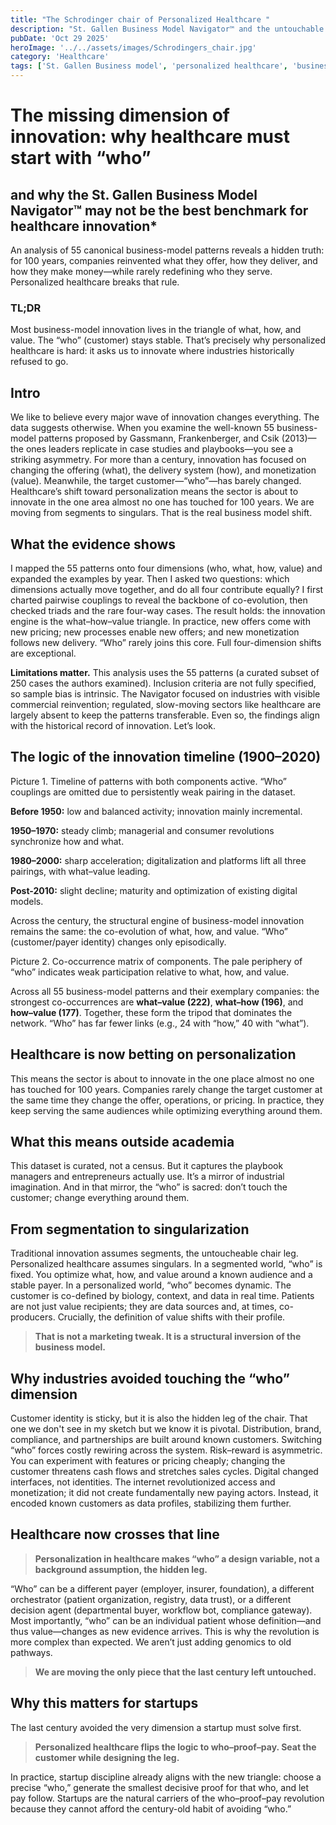 ```yaml
---
title: "The Schrodinger chair of Personalized Healthcare "
description: "St. Gallen Business Model Navigator™ and the untouchable leg: the customer"
pubDate: 'Oct 29 2025'
heroImage: '../../assets/images/Schrodingers_chair.jpg'
category: 'Healthcare'
tags: ['St. Gallen Business model', 'personalized healthcare', 'business model', 'digitalhealth ', 'healthcareinnovation', 'Schrodingers chair']
---
```


# **The missing dimension of innovation: why healthcare must start with “who”**
## and why the St. Gallen Business Model Navigator™ may not be the best benchmark for healthcare innovation*

An analysis of 55 canonical business-model patterns reveals a hidden truth: for 100 years, companies reinvented what they offer, how they deliver, and how they make money—while rarely redefining who they serve. Personalized healthcare breaks that rule.

### **TL;DR**
Most business-model innovation lives in the triangle of what, how, and value. The “who” (customer) stays stable. That’s precisely why personalized healthcare is hard: it asks us to innovate where industries historically refused to go.

## **Intro**
We like to believe every major wave of innovation changes everything. The data suggests otherwise. When you examine the well-known 55 business-model patterns proposed by Gassmann, Frankenberger, and Csik (2013)—the ones leaders replicate in case studies and playbooks—you see a striking asymmetry.
For more than a century, innovation has focused on changing the offering (what), the delivery system (how), and monetization (value). Meanwhile, the target customer—“who”—has barely changed. Healthcare’s shift toward personalization means the sector is about to innovate in the one area almost no one has touched for 100 years. We are moving from segments to singulars. That is the real business model shift.

## **What the evidence shows**
I mapped the 55 patterns onto four dimensions (who, what, how, value) and expanded the examples by year. Then I asked two questions: which dimensions actually move together, and do all four contribute equally? I first charted pairwise couplings to reveal the backbone of co-evolution, then checked triads and the rare four-way cases. The result holds: the innovation engine is the what–how–value triangle. In practice, new offers come with new pricing; new processes enable new offers; and new monetization follows new delivery. “Who” rarely joins this core. Full four-dimension shifts are exceptional.

**Limitations matter.** This analysis uses the 55 patterns (a curated subset of 250 cases the authors examined). Inclusion criteria are not fully specified, so sample bias is intrinsic. The Navigator focused on industries with visible commercial reinvention; regulated, slow-moving sectors like healthcare are largely absent to keep the patterns transferable. Even so, the findings align with the historical record of innovation. Let’s look.

## **The logic of the innovation timeline (1900–2020)**
 
Picture 1. Timeline of patterns with both components active. “Who” couplings are omitted due to persistently weak pairing in the dataset.

**Before 1950:** low and balanced activity; innovation mainly incremental.

**1950–1970:** steady climb; managerial and consumer revolutions synchronize how and what.

**1980–2000:** sharp acceleration; digitalization and platforms lift all three pairings, with what–value leading.

**Post-2010:** slight decline; maturity and optimization of existing digital models.

Across the century, the structural engine of business-model innovation remains the same: the co-evolution of what, how, and value. “Who” (customer/payer identity) changes only episodically.
 
Picture 2. Co-occurrence matrix of components. The pale periphery of “who” indicates weak participation relative to what, how, and value.

Across all 55 business-model patterns and their exemplary companies: the strongest co-occurrences are **what–value (222)**, **what–how (196)**, and **how–value (177)**. Together, these form the tripod that dominates the network. “Who” has far fewer links (e.g., 24 with “how,” 40 with “what”). 

## **Healthcare is now betting on personalization**
This means the sector is about to innovate in the one place almost no one has touched for 100 years. Companies rarely change the target customer at the same time they change the offer, operations, or pricing. In practice, they keep serving the same audiences while optimizing everything around them.

## **What this means outside academia**
This dataset is curated, not a census. But it captures the playbook managers and entrepreneurs actually use. It’s a mirror of industrial imagination. And in that mirror, the “who” is sacred: don’t touch the customer; change everything around them.

## **From segmentation to singularization**
Traditional innovation assumes segments, the untoucheable chair leg. Personalized healthcare assumes singulars.
In a segmented world, “who” is fixed. You optimize what, how, and value around a known audience and a stable payer. In a personalized world, “who” becomes dynamic. The customer is co-defined by biology, context, and data in real time. Patients are not just value recipients; they are data sources and, at times, co-producers. Crucially, the definition of value shifts with their profile.
> **That is not a marketing tweak. It is a structural inversion of the business model.**

## **Why industries avoided touching the “who” dimension**
Customer identity is sticky, but it is also the hidden leg of the chair. That one we don't see in my sketch but we know it is pivotal.  Distribution, brand, compliance, and partnerships are built around known customers. Switching “who” forces costly rewiring across the system.
Risk–reward is asymmetric. You can experiment with features or pricing cheaply; changing the customer threatens cash flows and stretches sales cycles.
Digital changed interfaces, not identities. The internet revolutionized access and monetization; it did not create fundamentally new paying actors. Instead, it encoded known customers as data profiles, stabilizing them further.

## **Healthcare now crosses that line**
>**Personalization in healthcare makes “who” a design variable, not a background assumption, the hidden leg.**

“Who” can be a different payer (employer, insurer, foundation), a different orchestrator (patient organization, registry, data trust), or a different decision agent (departmental buyer, workflow bot, compliance gateway). Most importantly, “who” can be an individual patient whose definition—and thus value—changes as new evidence arrives.
This is why the revolution is more complex than expected. We aren’t just adding genomics to old pathways. 

> **We are moving the only piece that the last century left untouched.**

## **Why this matters for startups**
The last century avoided the very dimension a startup must solve first. 
> **Personalized healthcare flips the logic to who–proof–pay. Seat the customer while designing the leg.**

In practice, startup discipline already aligns with the new triangle: choose a precise “who,” generate the smallest decisive proof for that who, and let pay follow. Startups are the natural carriers of the who–proof–pay revolution because they cannot afford the century-old habit of avoiding “who.”
